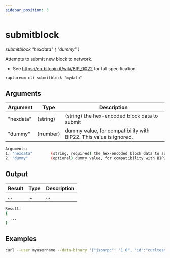 ```yaml
---
sidebar_position: 3
---
```


# submitblock

*submitblock "hexdata"  ( "dummy" )*

Attempts to submit new block to network.
- See https://en.bitcoin.it/wiki/BIP_0022 for full specification.

`raptoreum-cli submitblock "mydata"`

<!-- <ReactPlayer playing controls url={[
    {src: `${require('./assets/placeholder.webm').default}`, type: 'video/webm'}]} /> -->


## Arguments

| Argument | Type | Description |
|--|--|--|
| "hexdata" | (string) | (string) the hex-encoded block data to submit |
| "dummy" | (number) | dummy value, for compatibility with BIP22. This value is ignored. |

```bash
Arguments:
1. "hexdata"        (string, required) the hex-encoded block data to submit
2. "dummy"          (optional) dummy value, for compatibility with BIP22. This value is ignored.
```

## Output

| Result | Type | Description |
|--|--|--|
| ... | ... | ... |

```bash
Result:
{
  ...
}
```


## Examples

```bash
curl --user myusername --data-binary '{"jsonrpc": "1.0", "id":"curltest", "method": "submitblock", "params": ["mydata"] }' -H 'content-type: text/plain;' http://127.0.0.1:9998/
```

